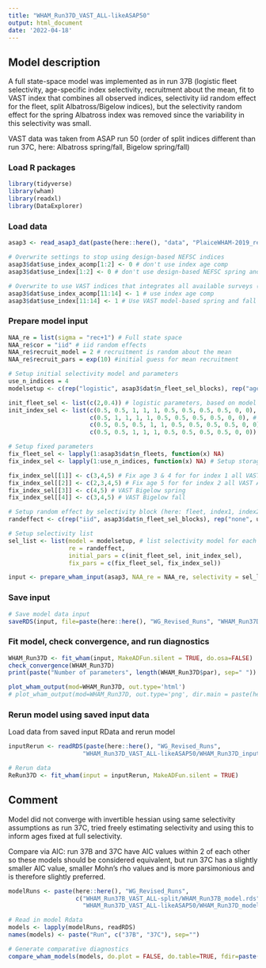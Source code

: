 ```yaml
---
title: "WHAM_Run37D_VAST_ALL-likeASAP50"
output: html_document
date: '2022-04-18'
---
```


## Model description
A full state-space model was implemented as in run 37B (logistic fleet selectivity, age-specific index selectivity, recruitment about the mean, fit to VAST index that combines all observed indices, selectivity iid random effect for the fleet, split Albatross/Bigelow indices), but the selectivity random effect for the spring Albatross index was removed since the variability in this selectivity was small. 

VAST data was taken from ASAP run 50 (order of split indices different than run 37C, here: Albatross spring/fall, Bigelow spring/fall)

### Load R packages
```r
library(tidyverse)
library(wham)
library(readxl)
library(DataExplorer)
```

### Load data
```r
asap3 <- read_asap3_dat(paste(here::here(), "data", "PlaiceWHAM-2019_revised_NEFSC-LW-WAA_StateVAST-asASAP50.DAT", sep="/"))

# Overwrite settings to stop using design-based NEFSC indices
asap3$dat$use_index_acomp[1:2] <- 0 # don't use index age comp
asap3$dat$use_index[1:2] <- 0 # don't use design-based NEFSC spring and fall indices

# Overwrite to use VAST indices that integrates all available surveys (except LPUE index)
asap3$dat$use_index_acomp[11:14] <- 1 # use index age comp
asap3$dat$use_index[11:14] <- 1 # Use VAST model-based spring and fall indices split into Albatross/Bigelow spring (11&12) and fall (13&14)
```

### Prepare model input
```r
NAA_re = list(sigma = "rec+1") # Full state space
NAA_re$cor = "iid" # iid random effects
NAA_re$recruit_model = 2 # recruitment is random about the mean
NAA_re$recruit_pars = exp(10) #initial guess for mean recruitment

# Setup initial selectivity model and parameters
use_n_indices = 4
modelsetup <- c(rep("logistic", asap3$dat$n_fleet_sel_blocks), rep("age-specific", use_n_indices))

init_fleet_sel <- list(c(2,0.4)) # logistic parameters, based on model type
init_index_sel <- list(c(0.5, 0.5, 1, 1, 1, 0.5, 0.5, 0.5, 0.5, 0, 0), # all VAST Albatross spring
                       c(0.5, 1, 1, 1, 1, 0.5, 0.5, 0.5, 0.5, 0, 0), # all VAST Albatross fall
                       c(0.5, 0.5, 0.5, 1, 1, 0.5, 0.5, 0.5, 0.5, 0, 0), # all VAST Bigelow spring
                       c(0.5, 0.5, 1, 1, 1, 0.5, 0.5, 0.5, 0.5, 0, 0)) # all VAST Bigelow fall

# Setup fixed parameters
fix_fleet_sel <- lapply(1:asap3$dat$n_fleets, function(x) NA) 
fix_index_sel <- lapply(1:use_n_indices, function(x) NA) # Setup storage object to populate 

fix_index_sel[[1]] <- c(3,4,5) # Fix age 3 & 4 for for index 1 all VAST Albatross spring
fix_index_sel[[2]] <- c(2,3,4,5) # Fix age 5 for for index 2 all VAST Albatross fall
fix_index_sel[[3]] <- c(4,5) # VAST Bigelow spring
fix_index_sel[[4]] <- c(3,4,5) # VAST Bigelow fall

# Setup random effect by selectivity block (here: fleet, index1, index2)
randeffect <- c(rep("iid", asap3$dat$n_fleet_sel_blocks), rep("none", use_n_indices))

# Setup selectivity list
sel_list <- list(model = modelsetup, # list selectivity model for each fleet and index
                 re = randeffect,
                 initial_pars = c(init_fleet_sel, init_index_sel),
                 fix_pars = c(fix_fleet_sel, fix_index_sel))

input <- prepare_wham_input(asap3, NAA_re = NAA_re, selectivity = sel_list, model_name = "WHAM_Run37D") 
```

### Save input
```r
# Save model data input
saveRDS(input, file=paste(here::here(), "WG_Revised_Runs", "WHAM_Run37D_VAST_ALL-likeASAP50", "WHAM_Run37D_input.rds", sep="/"))
```

### Fit model, check convergence, and run diagnostics
```r
WHAM_Run37D <- fit_wham(input, MakeADFun.silent = TRUE, do.osa=FALSE) 
check_convergence(WHAM_Run37D)
print(paste("Number of parameters", length(WHAM_Run37D$par), sep=" "))

plot_wham_output(mod=WHAM_Run37D, out.type='html')
# plot_wham_output(mod=WHAM_Run37D, out.type='png', dir.main = paste(here::here(), "WHAM_Run37D", sep="/"))
```

### Rerun model using saved input data
Load data from saved input RData and rerun model
```r
inputRerun <- readRDS(paste(here::here(), "WG_Revised_Runs",
                     "WHAM_Run37D_VAST_ALL-likeASAP50/WHAM_Run37D_input.rds", sep="/"))

# Rerun data
ReRun37D <- fit_wham(input = inputRerun, MakeADFun.silent = TRUE)
```

## Comment
Model did not converge with invertible hessian using same selectivity assumptions as run 37C, tried freely estimating selectivity and using this to inform ages fixed at full selectivity. 

Compare via AIC: run 37B and 37C have AIC values within 2 of each other so these models should be considered equivalent, but run 37C has a slightly smaller AIC value, smaller Mohn's rho values and is more parsimonious and is therefore slightly preferred.
```r
modelRuns <- paste(here::here(), "WG_Revised_Runs",
                   c("WHAM_Run37B_VAST_ALL-split/WHAM_Run37B_model.rds",
                     "WHAM_Run37D_VAST_ALL-likeASAP50/WHAM_Run37D_model.rds"), sep="/")

# Read in model Rdata
models <- lapply(modelRuns, readRDS)
names(models) <- paste("Run", c("37B", "37C"), sep="")

# Generate comparative diagnostics
compare_wham_models(models, do.plot = FALSE, do.table=TRUE, fdir=paste(here::here(), "WG_Revised_Runs", "Comparison_Output", sep="/"))
```

